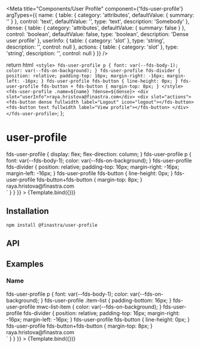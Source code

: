 

<Meta
  title="Components/User Profile"
  component={'fds-user-profile'}
  argTypes={{
    name: {
      table: {
        category: 'attributes',
        defaultValue: { summary: '' }
      },
      control: 'text',
      defaultValue: '',
      type: 'text',
      description: 'Somebody'
    },
    dense: {
      table: {
        category: 'attributes',
        defaultValue: { summary: false }
      },
      control: 'boolean',
      defaultValue: false,
      type: 'boolean',
      description: 'Dense user profile'
    },
    userInfo: {
      table: {
        category: 'slot'
      },
      type: 'string',
      description: '',
      control: null
    },
    actions: {
      table: {
        category: 'slot'
      },
      type: 'string',
      description: '',
      control: null
    }
  }}
/>

  return html` <style>
      fds-user-profile p {
        font: var(--fds-body-1);
        color: var(--fds-on-background);
      }
      fds-user-profile fds-divider {
        position: relative;
        padding-top: 16px;
        margin-right: -16px;
        margin-left: -16px;
      }
      fds-user-profile fds-button {
        line-height: 0px;
      }
      fds-user-profile fds-button + fds-button {
        margin-top: 8px;
      }
    </style>
    <fds-user-profile .name=${name} ?dense=${dense}>
      <div slot="userInfo">raya.hristova@finastra.com</div>
      <div slot="actions">
        <fds-button dense fullwidth label="Logout" icon="logout"></fds-button>
        <fds-button text fullwidth label="View profile"></fds-button>
      </div>
    </fds-user-profile>`;
};

# user-profile

<Canvas>
  <Story
    name="Default"
    args={{ name: 'Raya Hristova', dense: false }}
    parameters={{
      docs: {
        source: {
          code: `
          
<style>
  fds-user-profile {
    display: flex;
    flex-direction: column;
  }
  fds-user-profile p {
      font: var(--fds-body-1);
      color: var(--fds-on-background);
  }
  fds-user-profile fds-divider {
    position: relative;
    padding-top: 16px;
    margin-right: -16px;
    margin-left: -16px;
  }
  fds-user-profile fds-button {
    line-height: 0px;
  }
  fds-user-profile fds-button+fds-button {
    margin-top: 8px;
  }
</style>
<fds-user-profile name="Raya Hristova">
  <div slot="userInfo">raya.hristova@finastra.com</div>
    <div slot="actions">
      <fds-button dense fullwidth label="Logout" icon="logout"></fds-button>
      <fds-button text fullwidth label="View profile"></fds-button>
    </div>
</fds-user-profile>`
        }
      }
    }}
  >
    {Template.bind({})}
  </Story>
</Canvas>

## Installation

```
npm install @finastra/user-profile

```

## API

<ArgsTable of="." story="^" />

## Examples

### Name

<Canvas>
  <Story
    name="Dense"
    args={{ name: 'Raya Hristova', dense: true }}
    parameters={{
      docs: {
        source: {
          code: `
                 
<style>
  fds-user-profile p {
      font: var(--fds-body-1);
      color: var(--fds-on-background);
  }
  fds-user-profile .item-list {
    padding-bottom: 16px;
  }
 fds-user-profile mwc-list-item {
    color: var(--fds-on-background);
  }
  fds-user-profile fds-divider {
    position: relative;
    padding-top: 16px;
    margin-right: -16px;
    margin-left: -16px;
  }
  fds-user-profile fds-button {
    line-height: 0px;
  }
  fds-user-profile fds-button+fds-button {
    margin-top: 8px;
  }
</style>
<fds-user-profile dense name="Raya Hristova">
  <div slot="userInfo">raya.hristova@finastra.com</div>
    <div slot="actions">
      <fds-button dense fullwidth label="Logout" icon="logout"></fds-button>
      <fds-button text fullwidth label="View profile"></fds-button>
    </div>
</fds-user-profile>`
        }
      }
    }}
  >
    {Template.bind({})}
  </Story>
</Canvas>
